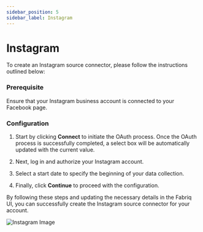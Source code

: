 ```yaml
---
sidebar_position: 5
sidebar_label: Instagram
---
```


# Instagram

To create an Instagram source connector, please follow the instructions outlined below:

### Prerequisite

Ensure that your Instagram business account is connected to your Facebook page.

### Configuration

1. Start by clicking **Connect** to initiate the OAuth process. Once the OAuth process is successfully completed, a select box will be automatically updated with the current value.

2. Next, log in and authorize your Instagram account.

3. Select a start date to specify the beginning of your data collection.

4. Finally, click **Continue** to proceed with the configuration.

By following these steps and updating the necessary details in the Fabriq UI, you can successfully create the Instagram source connector for your account.

![Instagram Image](/img/instagram_.png)
